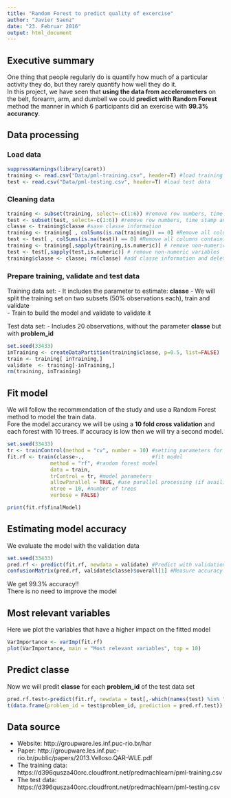```yaml
---
title: "Random Forest to predict quality of excercise"
author: "Javier Saenz"
date: "23. Februar 2016"
output: html_document
---
```


## Executive summary
One thing that people regularly do is quantify how much of a particular activity they do, but they rarely quantify how well they do it.  
In this project, we have seen that **using the data from accelerometers** on the belt, forearm, arm, and dumbell we could **predict with Random Forest** method the manner in which 6 participants did an exercise with **99.3% accurancy**.

## Data processing
### Load data
```r
suppressWarnings(library(caret))
training <- read.csv("Data/pml-training.csv", header=T) #load training data
test <- read.csv("Data/pml-testing.csv", header=T) #load test data
```
### Cleaning data
```r
training <- subset(training, select=-c(1:6)) #remove row numbers, time stamp and user names
test <- subset(test, select=-c(1:6)) #remove row numbers, time stamp and user names
classe <- training$classe #save classe information
training <- training[ , colSums(is.na(training)) == 0] #Remove all columns containing at least one NA
test <- test[ , colSums(is.na(test)) == 0] #Remove all columns containing at least one NA
training <- training[,sapply(training,is.numeric)] # remove non-numeric variables
test <- test[,sapply(test,is.numeric)] # remove non-numeric variables
training$classe <- classe; rm(classe) #add classe information and delete variable
```

### Prepare training, validate and test data
Training data set:
-  It includes the parameter to estimate: **classe**
-  We will split the training set on two subsets (50% observations each), train and validate  
-  Train to build the model and validate to validate it  

Test data set:
-  Includes 20 observations, without the parameter **classe** but with **problem_id**

```r
set.seed(33433)
inTraining <- createDataPartition(training$classe, p=0.5, list=FALSE)
train <- training[ inTraining,]
validate  <- training[-inTraining,]
rm(training, inTraining)
```

## Fit model
We will follow the recommendation of the study and use a Random Forest method to model the train data.  
Fore the model accurancy we will be using a **10 fold cross validation** and each forest with 10 trees. 
If accuracy is low then we will try a second model.

```r
set.seed(33433)
tr <- trainControl(method = "cv", number = 10) #setting parameters for the model
fit.rf <- train(classe~.,                      #fit model
              method = "rf", #random forest model
              data = train, 
              trControl = tr, #model parameters
              allowParallel = TRUE, #use parallel processing (if availible)
              ntree = 10, #number of trees
              verbose = FALSE)

print(fit.rf$finalModel)
```
## Estimating model accuracy
We evaluate the model with the validation data

```r
set.seed(33433)
pred.rf <- predict(fit.rf, newdata = validate) #Predict with validation data
confusionMatrix(pred.rf, validate$classe)$overall[1] #Measure accuracy with validation data
```
We get 99.3% accuracy!!  
There is no need to improve the model


## Most relevant variables
Here we plot the variables that have a higher impact on the fitted model
```r
VarImportance <- varImp(fit.rf)
plot(VarImportance, main = "Most relevant variables", top = 10)
```

## Predict classe
Now we will predit **classe** for each **problem_id** of the test data set

```r
pred.rf.test<-predict(fit.rf, newdata = test[,-which(names(test) %in% "problem_id")])
t(data.frame(problem_id = test$problem_id, prediction = pred.rf.test))
```

## Data source
- Website: http://groupware.les.inf.puc-rio.br/har  
- Paper: http://groupware.les.inf.puc-rio.br/public/papers/2013.Velloso.QAR-WLE.pdf  
- The training data: https://d396qusza40orc.cloudfront.net/predmachlearn/pml-training.csv  
- The test data: https://d396qusza40orc.cloudfront.net/predmachlearn/pml-testing.csv  
